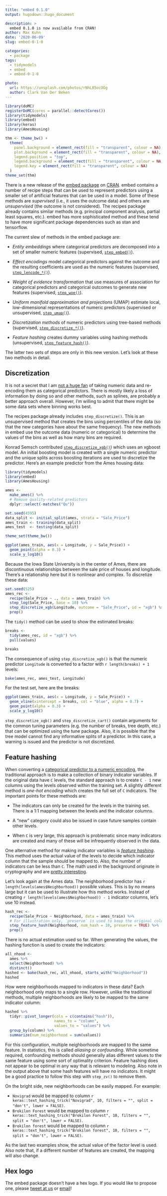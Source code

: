 ```yaml
---
title: "embed 0.1.0"
output: hugodown::hugo_document

description: > 
  embed 0.1.0 is now available from CRAN!
author: Max Kuhn
date: '2020-06-09'
slug: embed-0-1-0

categories:
  - package
tags:
  - tidymodels
  - embed
  - embed-0-1-0

photo:
  url: https://unsplash.com/photos/rNhL85ocOGg
  author: Clark Van Der Beken
---
```



```r
library(doMC)
registerDoMC(cores = parallel::detectCores())
library(tidymodels)
library(embed)
library(keras)
library(AmesHousing)

thm <- theme_bw() + 
  theme(
    panel.background = element_rect(fill = "transparent", colour = NA), 
    plot.background = element_rect(fill = "transparent", colour = NA),
    legend.position = "top",
    legend.background = element_rect(fill = "transparent", colour = NA),
    legend.key = element_rect(fill = "transparent", colour = NA)
  )
theme_set(thm)
```

There is a new release of the [embed package](https://embed.tidymodels.org) on [CRAN](https://cran.r-project.org/package=embed). embed contains a number of recipe steps that can be used to represent predictors using a smaller set of artificial features that can be used in a model. Some of these methods are _supervised_ (i.e., it uses the outcome data) and others are _unsupervised_ (the outcome is not considered). The recipes package already contains similar methods (e.g. principal component analysis, partial least squares, etc.). embed has more sophisticated method and these tend to have more significant package dependencies such as stan and tensorflow. 

The current slew of methods in the embed package are: 

 * _Entity embeddings_ where categorical predictors are decomposed into a set of smaller numeric features (supervised, [`step_embed()`](https://embed.tidymodels.org/reference/step_embed.html)).
 
 * _Effect encodings_ model categorical predictors against the outcome and the resulting coefficients are used as the numeric features (supervised, [`step_lencode_*()`](https://embed.tidymodels.org/reference/index.html)).
 
 * _Weight of evidence transformation_ that use measures of association for  categorical predictors and categorical outcomes to generate new features (supervised, [`step_woe()`](https://embed.tidymodels.org/reference/step_woe.html)).
 
 * _Uniform manifold approximation and projections_ (UMAP) estimate local, low-dimensional representations of numeric predictors (supervised or unsupervised, [`step_umap()`](https://embed.tidymodels.org/reference/step_umap.html)).
 
 * _Discretization methods_ of numeric predictors using tree-based methods (supervised, [`step_discretize_*()`](https://embed.tidymodels.org/reference/index.html)).

 * _Feature hashing_ creates dummy variables using hashing methods (unsupervised, [`step_feature_hash()`](https://embed.tidymodels.org/reference/step_feature_hash.html)).

The latter two sets of steps are only in this new version. Let's look at these two methods in detail. 

## Discretization

It is not a secret that I am [not a huge fan](https://bookdown.org/max/FES/numeric-one-to-many.html#binning) of taking numeric data and re-encoding them as categorical predictors. There is mostly likely a loss of information by doing so and other methods, such as splines, are probably a better approach overall. However, I'm willing to admit that there might be some data sets where binning works best. 

The recipes package already includes `step_discretize()`. This is an unsupervised method that creates the bins using percentiles of the data (so that the new categories have about the same frequency). The new methods in embed use the outcome data (numeric or categorical) to determine the values of the bins as well as how many bins are required.  

Konrad Semsch contributed [`step_discretize_xgb()`](https://embed.tidymodels.org/reference/step_discretize_xgb.html)) which uses an xgboost model. An initial boosting model is created with a single numeric predictor and the unique splits across boosting iterations are used to discretize the predictor. Here's an example predictor from the Ames housing data: 

```r
library(tidymodels)
library(embed)
library(AmesHousing)

ames <- 
  make_ames() %>% 
  # Remove quality-related predictors
  dplyr::select(-matches("Qu"))

set.seed(4595)
data_split <- initial_split(ames, strata = "Sale_Price")
ames_train <- training(data_split)
ames_test  <- testing(data_split)

theme_set(theme_bw())

ggplot(ames_train, aes(x = Longitude, y = Sale_Price)) + 
  geom_point(alpha = 0.3) +
  scale_y_log10()
```

Because the Iowa State University is in the center of Ames, there are discontinuous relationships between the sale price of houses and longitude. There's a relationship here but it is nonlinear and complex. To discretize these data: 

```r
set.seed(525)
ames_rec <- 
  recipe(Sale_Price ~ ., data = ames_train) %>% 
  step_log(Sale_Price, base = 10) %>% 
  step_discretize_xgb(Longitude, outcome = "Sale_Price", id = "xgb") %>% 
  prep()
```

The `tidy()` method can be used to show the estimated breaks: 

```r
breaks <- 
  tidy(ames_rec, id = "xgb") %>% 
  pull(values)

breaks
```
The consequence of using `step_discretize_xgb()` is that the numeric predictor `Longitude` is converted to a factor with `r length(breaks) + 1` levels: 

```r
bake(ames_rec, ames_test, Longitude)
```

For the test set, here are the breaks: 

```r
ggplot(ames_train, aes(x = Longitude, y = Sale_Price)) + 
  geom_vline(xintercept = breaks, col = "blue", alpha = 0.7) + 
  geom_point(alpha = 0.3) +
  scale_y_log10()
```

`step_discretize_xgb()` and `step_discretize_cart()` contain arguments for the common tuning parameters (e.g. the number of breaks, tree depth, etc.) that can be optimized using the tune package. Also, it is possible that the tree model cannot find any informative splits of a predictor. In this case, a warning is issued and the predictor is not discretized. 

## Feature hashing

When converting a [categorical predictor to a numeric encoding](https://bookdown.org/max/FES/creating-dummy-variables-for-unordered-categories.html), the traditional approach is to make a collection of binary indicator variables. If the original data have `C` levels, the standard approach is to create `C - 1` new columns using the levels observed within the training set. A slightly different method is _one-hot encoding_ which creates the full set of `C` indicators. The important points for these methods are: 

 * The indicators can only be created for the levels in the training set. There is a 1:1 mapping between the levels and the indicator columns. 
 
 * A "new" category could also be issued in case future samples contain other levels. 

 * When `C` is very large, this approach is problematic since many indicators are created and many of these will be infrequently observed in the data. 
 
One alternative method for making indicator variables is [_feature hashing_](https://bookdown.org/max/FES/encoding-predictors-with-many-categories.html). This method uses the actual value of the levels to decide which indicator column that the sample should be mapped to. Also, the number of indicators can be less than `C`.  The math used in the background originate in cryptography and are [pretty interesting](https://en.wikipedia.org/wiki/Hash_function). 

Let's look again at the Ames data. The neighborhood predictor has `r length(levels(ames$Neighborhood))` possible values. This is by no means large but it can be used to illustrate how this method works. Instead of creating `r length(levels(ames$Neighborhood)) - 1` indicator columns, let's use 10 instead. 

```r
hash_rec <- 
  recipe(Sale_Price ~ Neighborhood, data = ames_train) %>% 
  # For illustration only, `preserve` is used to keep the original column. 
  step_feature_hash(Neighborhood, num_hash = 10, preserve = TRUE) %>% 
  prep()
```

There is no actual estimation used so far. When generating the values, the hashing function is used to create the indicators: 

```r
all_nhood <- 
  ames %>% 
  select(Neighborhood) %>% 
  distinct()
hashed <- bake(hash_rec, all_nhood, starts_with("Neighborhood"))
hashed
```

How were neighborhoods mapped to indicators in these data? Each neighborhood only maps to a single row. However, unlike the traditional methods, multiple neighborhoods are likely to be mapped to the same indicator column:

```r
hashed %>%
  tidyr::pivot_longer(cols = c(contains("hash")),
                      names_to = "column",
                      values_to = "values") %>%
  group_by(column) %>%
  summarize(num_neighborhood = sum(values))
```

For this configuration, multiple neighborhoods are mapped to the same feature. In statistics, this is called _aliasing_ or _confounding_. While sometime required, confounding methods should generally alias different values to the same feature using some sort of optimality criterion. Feature hashing does not appear to be optimal in any way that is relevant to modeling. Also note in the output above that some hash features will have no indicators. It might be a good practice to follow this step with `step_zv()` to remove them. 

On the bright side, new neighborhoods can be easily mapped. For example: 

 * `Novigrad` would be mapped to column `r keras::text_hashing_trick("Novigrad", 10, filters = "", split = "don't", lower = FALSE)`.
 * `Brokilon Forest` would be mapped to column `r keras::text_hashing_trick("Brokilon Forest", 10, filters = "", split = "don't", lower = FALSE)`. 
 * `Brokilon forest` would be mapped to column `r keras::text_hashing_trick("Brokilon forest", 10, filters = "", split = "don't", lower = FALSE)`. 
 
As the last two examples show, the actual value of the factor level is used. Also note that, if a different number of features are created, the mapping will also change. 

## Hex logo

The embed package doesn't have a hex logo. If you would like to propose one, please [tweet at us](https://twitter.com/topepos) or [email](mailto:max@rstudio.com)! 

